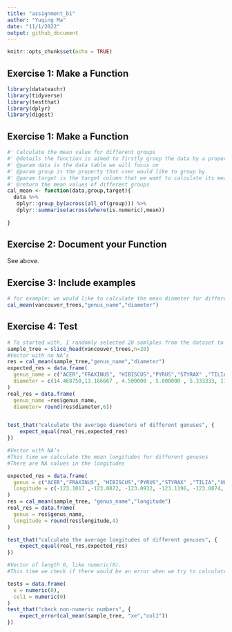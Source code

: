 ```yaml
---
title: "assignment_b1"
author: "Yuqing Ma"
date: "11/1/2022"
output: github_document
---
```


```r
knitr::opts_chunk$set(echo = TRUE)
```

## Exercise 1: Make a Function
```r
library(datateachr)
library(tidyverse)
library(testthat)
library(dplyr)
library(digest)
```

## Exercise 1: Make a Function
```r
#' Calculate the mean value for different groups
#' @details the function is aimed to firstly group the data by a property and then calculate the mean values of the grouped data.
#' @param data is the data table we will focus on
#' @param group is the property that user would like to group by.
#' @param target is the target column that we want to calculate its mean value
#' @return the mean values of different groups
cal_mean <- function(data,group,target){
  data %>%
   dplyr::group_by(across(all_of(group))) %>% 
   dplyr::summarise(across(where(is.numeric),mean))
 
}
```

## Exercise 2: Document your Function
See above.

## Exercise 3: Include examples
```r
# for example: we would like to calculate the mean diameter for different tree species
cal_mean(vancouver_trees,"genus_name","diameter")
```


## Exercise 4: Test


```r
# To started with, I randomly selected 20 samlples from the dataset to conveniently compute.
sample_tree = slice_head(vancouver_trees,n=20)
#Vector with no NA’s
res = cal_mean(sample_tree,"genus_name","diameter")
expected_res = data.frame(
  genus_name = c("ACER","FRAXINUS", "HIBISCUS","PYRUS","STYRAX" ,"TILIA","ULMUS","ZELKOVA" ),
  diameter = c(14.468750,13.166667 , 4.500000 , 5.000000 , 5.333333, 11.875000,10.000000,10.000000)
)
real_res = data.frame(
  genus_name =res$genus_name,
  diameter= round(res$diameter,6))


test_that("calculate the average diameters of different genuses", {
    expect_equal(real_res,expected_res)
})
```
```r
#Vector with NA’s
#This time we calculate the mean longitudes for different genuses
#There are NA values in the longitudes

expected_res = data.frame(
  genus = c("ACER","FRAXINUS", "HIBISCUS","PYRUS","STYRAX" ,"TILIA","ULMUS","ZELKOVA"),
  longitude = c(-123.1017 ,-123.0872, -123.0932, -123.1196, -123.0874, -123.0887,-123.1161 ,-123.1147)
)
res = cal_mean(sample_tree, "genus_name","longitude")
real_res = data.frame(
  genus = res$genus_name,
  longitude = round(res$longitude,4)
)

test_that("calculate the average longitudes of different genuses", {
    expect_equal(real_res,expected_res)
})
```
```r
#Vector of length 0, like numeric(0).
#This time we check if there would be an error when we try to calculate a vector of length 0

tests = data.frame(
  x = numeric(0),
  col1 = numeric(0)
)
test_that("check non-numeric numbers", {
    expect_error(cal_mean(sample_tree, "xe","col1"))
})
```